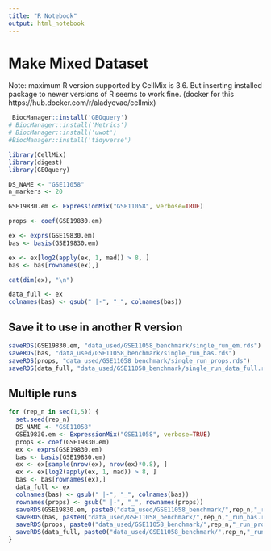 ```yaml
---
title: "R Notebook"
output: html_notebook
---
```


# Make Mixed Dataset


Note: maximum R version supported by CellMix is 3.6. But inserting installed package to newer versions of R seems to work fine.
(docker for this https://hub.docker.com/r/aladyevae/cellmix)

```r
 BiocManager::install('GEOquery')
# BiocManager::install('Metrics')
# BiocManager::install('uwot')
#BiocManager::install('tidyverse')
```

```r
library(CellMix)
library(digest)
library(GEOquery)
```

```r
DS_NAME <- "GSE11058"
n_markers <- 20
```

```r
GSE19830.em <- ExpressionMix("GSE11058", verbose=TRUE)
```

```r
props <- coef(GSE19830.em)

ex <- exprs(GSE19830.em)
bas <- basis(GSE19830.em)

ex <- ex[log2(apply(ex, 1, mad)) > 8, ]
bas <- bas[rownames(ex),]

cat(dim(ex), "\n")

data_full <- ex
colnames(bas) <- gsub(" |-", "_", colnames(bas))
```

## Save it to use in another R version

```r
saveRDS(GSE19830.em, "data_used/GSE11058_benchmark/single_run_em.rds")
saveRDS(bas, "data_used/GSE11058_benchmark/single_run_bas.rds")
saveRDS(props, "data_used/GSE11058_benchmark/single_run_props.rds")
saveRDS(data_full, "data_used/GSE11058_benchmark/single_run_data_full.rds")

```

## Multiple runs

```r
for (rep_n in seq(1,5)) {
  set.seed(rep_n)
  DS_NAME <- "GSE11058"
  GSE19830.em <- ExpressionMix("GSE11058", verbose=TRUE)
  props <- coef(GSE19830.em)
  ex <- exprs(GSE19830.em)
  bas <- basis(GSE19830.em)
  ex <- ex[sample(nrow(ex), nrow(ex)*0.8), ]
  ex <- ex[log2(apply(ex, 1, mad)) > 8, ]
  bas <- bas[rownames(ex),]
  data_full <- ex
  colnames(bas) <- gsub(" |-", "_", colnames(bas))
  rownames(props) <- gsub(" |-", "_", rownames(props))
  saveRDS(GSE19830.em, paste0("data_used/GSE11058_benchmark/",rep_n,"_run_em.rds"))
  saveRDS(bas, paste0("data_used/GSE11058_benchmark/",rep_n,"_run_bas.rds"))
  saveRDS(props, paste0("data_used/GSE11058_benchmark/",rep_n,"_run_props.rds"))
  saveRDS(data_full, paste0("data_used/GSE11058_benchmark/",rep_n,"_run_data_full.rds"))
}
```




